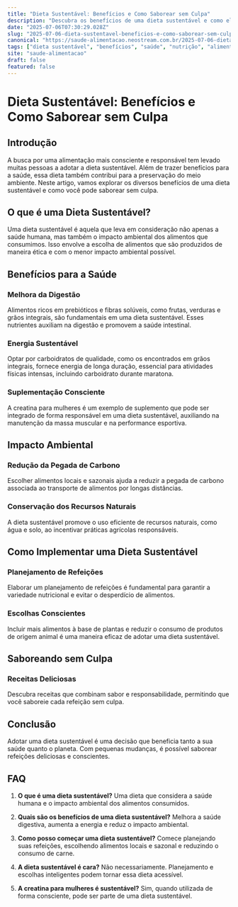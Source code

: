 ```yaml
---
title: "Dieta Sustentável: Benefícios e Como Saborear sem Culpa"
description: "Descubra os benefícios de uma dieta sustentável e como ela pode transformar sua saúde e o meio ambiente. Aprenda a implementar mudanças práticas e deliciosas em sua alimentação."
date: "2025-07-06T07:30:29.028Z"
slug: "2025-07-06-dieta-sustentavel-beneficios-e-como-saborear-sem-culpa"
canonical: "https://saude-alimentacao.neostream.com.br/2025-07-06-dieta-sustentavel-beneficios-e-como-saborear-sem-culpa"
tags: ["dieta sustentável", "benefícios", "saúde", "nutrição", "alimentação consciente"]
site: "saude-alimentacao"
draft: false
featured: false
---
```


# Dieta Sustentável: Benefícios e Como Saborear sem Culpa

## Introdução
A busca por uma alimentação mais consciente e responsável tem levado muitas pessoas a adotar a dieta sustentável. Além de trazer benefícios para a saúde, essa dieta também contribui para a preservação do meio ambiente. Neste artigo, vamos explorar os diversos benefícios de uma dieta sustentável e como você pode saborear sem culpa.

## O que é uma Dieta Sustentável?
Uma dieta sustentável é aquela que leva em consideração não apenas a saúde humana, mas também o impacto ambiental dos alimentos que consumimos. Isso envolve a escolha de alimentos que são produzidos de maneira ética e com o menor impacto ambiental possível.

## Benefícios para a Saúde
### Melhora da Digestão
Alimentos ricos em prebióticos e fibras solúveis, como frutas, verduras e grãos integrais, são fundamentais em uma dieta sustentável. Esses nutrientes auxiliam na digestão e promovem a saúde intestinal.

### Energia Sustentável
Optar por carboidratos de qualidade, como os encontrados em grãos integrais, fornece energia de longa duração, essencial para atividades físicas intensas, incluindo carboidrato durante maratona.

### Suplementação Consciente
A creatina para mulheres é um exemplo de suplemento que pode ser integrado de forma responsável em uma dieta sustentável, auxiliando na manutenção da massa muscular e na performance esportiva.

## Impacto Ambiental
### Redução da Pegada de Carbono
Escolher alimentos locais e sazonais ajuda a reduzir a pegada de carbono associada ao transporte de alimentos por longas distâncias.

### Conservação dos Recursos Naturais
A dieta sustentável promove o uso eficiente de recursos naturais, como água e solo, ao incentivar práticas agrícolas responsáveis.

## Como Implementar uma Dieta Sustentável
### Planejamento de Refeições
Elaborar um planejamento de refeições é fundamental para garantir a variedade nutricional e evitar o desperdício de alimentos.

### Escolhas Conscientes
Incluir mais alimentos à base de plantas e reduzir o consumo de produtos de origem animal é uma maneira eficaz de adotar uma dieta sustentável.

## Saboreando sem Culpa
### Receitas Deliciosas
Descubra receitas que combinam sabor e responsabilidade, permitindo que você saboreie cada refeição sem culpa.

## Conclusão
Adotar uma dieta sustentável é uma decisão que beneficia tanto a sua saúde quanto o planeta. Com pequenas mudanças, é possível saborear refeições deliciosas e conscientes.

## FAQ

1. **O que é uma dieta sustentável?**
   Uma dieta que considera a saúde humana e o impacto ambiental dos alimentos consumidos.

2. **Quais são os benefícios de uma dieta sustentável?**
   Melhora a saúde digestiva, aumenta a energia e reduz o impacto ambiental.

3. **Como posso começar uma dieta sustentável?**
   Comece planejando suas refeições, escolhendo alimentos locais e sazonal e reduzindo o consumo de carne.

4. **A dieta sustentável é cara?**
   Não necessariamente. Planejamento e escolhas inteligentes podem tornar essa dieta acessível.

5. **A creatina para mulheres é sustentável?**
   Sim, quando utilizada de forma consciente, pode ser parte de uma dieta sustentável.